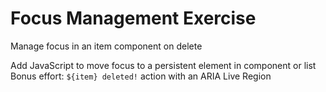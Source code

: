 # Focus Management Exercise

Manage focus in an item component on delete

Add JavaScript to move focus to a persistent element in component or list
Bonus effort: `${item} deleted!` action with an ARIA Live Region